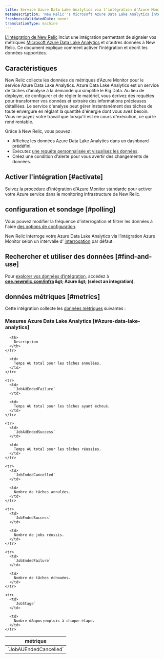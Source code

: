 ```yaml
---
title: Service Azure Data Lake Analytics via l'intégration d'Azure Monitor
metaDescription: 'New Relic''s Microsoft Azure Data Lake Analytics integration: what data it reports and how to enable it.'
freshnessValidatedDate: never
translationType: machine
---
```


[L&apos;intégration de New Relic](/docs/infrastructure/introduction-infra-monitoring) inclut une intégration permettant de signaler vos métriques [Microsoft Azure Data Lake Analytics](https://azure.microsoft.com/en-us/products/data-lake-analytics) et d&apos;autres données à New Relic. Ce document explique comment activer l&apos;intégration et décrit les données rapportées.

## Caractéristiques

New Relic collecte les données de métriques d’Azure Monitor pour le service Azure Data Lake Analytics. Azure Data Lake Analytics est un service de tâches d’analyse à la demande qui simplifie le Big Data. Au lieu de déployer, de configurer et de régler le matériel, vous écrivez des requêtes pour transformer vos données et extraire des informations précieuses détaillées. Le service d&apos;analyse peut gérer instantanément des tâches de toute envergure en réglant la quantité d&apos;énergie dont vous avez besoin. Vous ne payez votre travail que lorsqu&apos;il est en cours d&apos;exécution, ce qui le rend rentable.

Grâce à New Relic, vous pouvez :

* Affichez les données Azure Data Lake Analytics dans un dashboard prédéfini.
* Exécutez [une requête personnalisée et visualisez les données](/docs/infrastructure/integrations-getting-started/getting-started/use-integration-data-new-relic-insights).
* Créez une condition d&apos;alerte pour vous avertir des changements de données.

## Activer l&apos;intégration [#activate]

Suivez la [procédure d&apos;intégration d'Azure Monitor](/docs/infrastructure/microsoft-azure-integrations/azure-integrations-list/azure-monitor) standarde pour activer votre Azure service dans le monitoring infrastructure de New Relic.

## configuration et sondage [#polling]

Vous pouvez modifier la fréquence d&apos;interrogation et filtrer les données à l&apos;aide [des options de configuration](/docs/infrastructure/microsoft-azure-integrations/azure-integrations-list/azure-monitor/#settings).

New Relic interroge votre Azure Data Lake Analytics via l’intégration Azure Monitor selon un intervalle d’ [interrogation](/docs/infrastructure/microsoft-azure-integrations/azure-integrations-list/azure-monitor/#settings) par défaut.

## Rechercher et utiliser des données [#find-and-use]

Pour [explorer vos données d’intégration](/docs/infrastructure/integrations/find-use-infrastructure-integration-data), accédez à <DNT>**[one.newrelic.com/infra](https://one.newrelic.com/infra) &amp;gt; Azure &amp;gt; (select an integration)**</DNT>.

## données métriques [#metrics]

Cette intégration collecte les [données métriques](/docs/infrastructure/integrations-getting-started/getting-started/understand-integration-data-data-types#metric) suivantes :

### Mesures Azure Data Lake Analytics [#Azure-data-lake-analytics]

<table>
  <thead>
    <tr>
      <th style={{ width: "300px" }}>
        métrique
      </th>

      <th>
        Description
      </th>
    </tr>
  </thead>

  <tbody>
    <tr>
      <td>
        `JobAUEndedCancelled`
      </td>

      <td>
        Temps AU total pour les tâches annulées.
      </td>
    </tr>

    <tr>
      <td>
        `JobAUEndedFailure`
      </td>

      <td>
        Temps AU total pour les tâches ayant échoué.
      </td>
    </tr>

    <tr>
      <td>
        `JobAUEndedSuccess`
      </td>

      <td>
        Temps AU total pour les tâches réussies.
      </td>
    </tr>

    <tr>
      <td>
        `JobEndedCancelled`
      </td>

      <td>
        Nombre de tâches annulées.
      </td>
    </tr>

    <tr>
      <td>
        `JobEndedSuccess`
      </td>

      <td>
        Nombre de jobs réussis.
      </td>
    </tr>

    <tr>
      <td>
        `JobEndedFailure`
      </td>

      <td>
        Nombre de tâches échouées.
      </td>
    </tr>

    <tr>
      <td>
        `JobStage`
      </td>

      <td>
        Nombre d&apos;emplois à chaque étape.
      </td>
    </tr>
  </tbody>
</table>